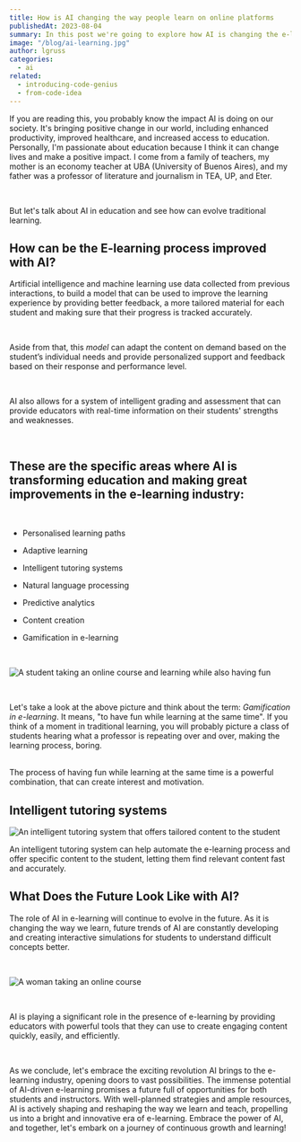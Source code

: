 ```yaml
---
title: How is AI changing the way people learn on online platforms
publishedAt: 2023-08-04
summary: In this post we're going to explore how AI is changing the e-learning space.
image: "/blog/ai-learning.jpg"
author: lgruss
categories:
  - ai
related:
  - introducing-code-genius
  - from-code-idea
---
```


If you are reading this, you probably know the impact AI is doing on our society.
It's bringing positive change in our world, including enhanced productivity, improved healthcare, and increased access to education.
Personally, I'm passionate about education because I think it can change lives and make a positive impact.
I come from a family of teachers, my mother is an economy teacher at UBA (University of Buenos Aires),
and my father was a professor of literature and journalism in TEA, UP, and Eter.

<br />

But let's talk about AI in education and see how can evolve traditional learning.

## How can be the E-learning process improved with AI?

Artificial intelligence and machine learning use data collected from previous interactions, to build a model that can be used
to improve the learning experience by providing better feedback, a more tailored material for each
student and making sure that their progress is tracked accurately.

<br />

Aside from that, this _model_ can adapt the content on demand based on the student’s
individual needs and provide personalized support and feedback based on their response
and performance level.

<br />

AI also allows for a system of intelligent grading and assessment that can provide
educators with real-time information on their students' strengths and weaknesses.

<br />

## These are the specific areas where AI is transforming education and making great improvements in the e-learning industry:

<br />

- Personalised learning paths
- Adaptive learning
- Intelligent tutoring systems
- Natural language processing
- Predictive analytics
- Content creation
- Gamification in e-learning

  <br />

<Image
  alt="A student taking an online course and learning while also having fun"
  src="/blog/gamification.jpg"
  width={852}
  height={504}
/>

<br />

Let's take a look at the above picture and think about the term: _Gamification in e-learning_.
It means, "to have fun while learning at the same time". If you think of a moment in traditional learning,
you will probably picture a class of students hearing what a professor is repeating over and over, making the learning process, boring.

<br />
The process of having fun while learning at the same time is a powerful combination,
that can create interest and motivation.

## Intelligent tutoring systems

<Image
  alt="An intelligent tutoring system that offers tailored content to the student"
  src="/blog/intelligent-tutoring.jpg"
  width={852}
  height={504}
/>
<br />

An intelligent tutoring system can help automate the e-learning process and
offer specific content to the student, letting them find relevant content fast
and accurately.

## What Does the Future Look Like with AI?

The role of AI in e-learning will continue to evolve in the future. As it is changing the way we learn,
future trends of AI are constantly developing and creating interactive simulations for students to understand difficult concepts better.

<br />

<Image
  alt="A woman taking an online course"
  src="/blog/gyrl-learning.jpg"
  width={852}
  height={504}
/>

<br />

AI is playing a significant role in the presence of e-learning by providing educators with powerful tools that they can use to
create engaging content quickly, easily, and efficiently.

<br />

As we conclude, let's embrace the exciting revolution AI brings to the e-learning industry,
opening doors to vast possibilities. The immense potential of AI-driven e-learning promises a
future full of opportunities for both students and instructors. With well-planned strategies
and ample resources, AI is actively shaping and reshaping the way we learn and teach,
propelling us into a bright and innovative era of e-learning. Embrace the power of AI, and together,
let's embark on a journey of continuous growth and learning!
